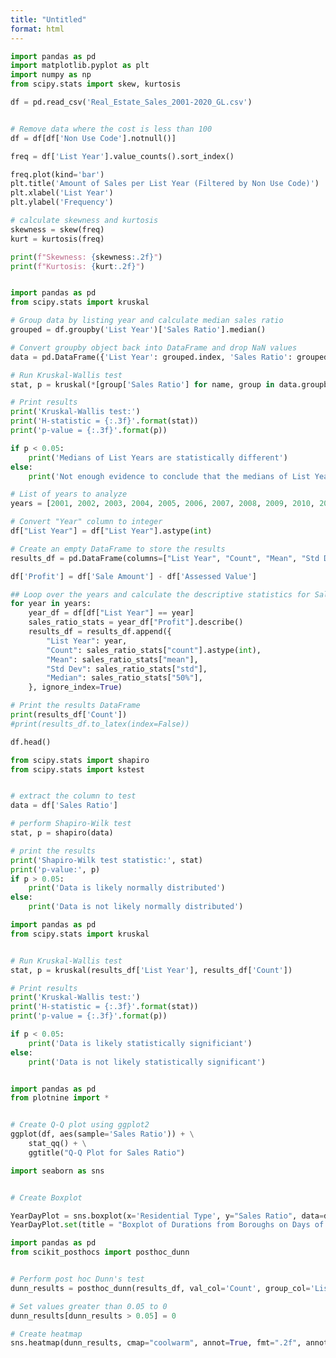 ```yaml
---
title: "Untitled"
format: html
---
```


```python
import pandas as pd
import matplotlib.pyplot as plt
import numpy as np
from scipy.stats import skew, kurtosis

df = pd.read_csv('Real_Estate_Sales_2001-2020_GL.csv')


# Remove data where the cost is less than 100
df = df[df['Non Use Code'].notnull()]

freq = df['List Year'].value_counts().sort_index()

freq.plot(kind='bar')
plt.title('Amount of Sales per List Year (Filtered by Non Use Code)')
plt.xlabel('List Year')
plt.ylabel('Frequency')

# calculate skewness and kurtosis
skewness = skew(freq)
kurt = kurtosis(freq)

print(f"Skewness: {skewness:.2f}")
print(f"Kurtosis: {kurt:.2f}")



```
```python
import pandas as pd
from scipy.stats import kruskal

# Group data by listing year and calculate median sales ratio
grouped = df.groupby('List Year')['Sales Ratio'].median()

# Convert groupby object back into DataFrame and drop NaN values
data = pd.DataFrame({'List Year': grouped.index, 'Sales Ratio': grouped.values}).dropna()

# Run Kruskal-Wallis test
stat, p = kruskal(*[group['Sales Ratio'] for name, group in data.groupby('List Year')])

# Print results
print('Kruskal-Wallis test:')
print('H-statistic = {:.3f}'.format(stat))
print('p-value = {:.3f}'.format(p))

if p < 0.05:
    print('Medians of List Years are statistically different')
else:
    print('Not enough evidence to conclude that the medians of List Years are not statistically different')
```

```python

# List of years to analyze
years = [2001, 2002, 2003, 2004, 2005, 2006, 2007, 2008, 2009, 2010, 2011, 2012, 2013, 2014, 2015, 2016, 2017, 2018, 2019, 2020]

# Convert "Year" column to integer
df["List Year"] = df["List Year"].astype(int)

# Create an empty DataFrame to store the results
results_df = pd.DataFrame(columns=["List Year", "Count", "Mean", "Std Dev", "Median"])

df['Profit'] = df['Sale Amount'] - df['Assessed Value']

## Loop over the years and calculate the descriptive statistics for Sales Ratio
for year in years:
    year_df = df[df["List Year"] == year]
    sales_ratio_stats = year_df["Profit"].describe()
    results_df = results_df.append({
        "List Year": year,
        "Count": sales_ratio_stats["count"].astype(int),
        "Mean": sales_ratio_stats["mean"],
        "Std Dev": sales_ratio_stats["std"],
        "Median": sales_ratio_stats["50%"],
    }, ignore_index=True)

# Print the results DataFrame
print(results_df['Count'])
#print(results_df.to_latex(index=False)) 

```

```python
df.head()
```

```python
from scipy.stats import shapiro
from scipy.stats import kstest


# extract the column to test
data = df['Sales Ratio']

# perform Shapiro-Wilk test
stat, p = shapiro(data)

# print the results
print('Shapiro-Wilk test statistic:', stat)
print('p-value:', p)
if p > 0.05:
    print('Data is likely normally distributed')
else:
    print('Data is not likely normally distributed')


```

```python


import pandas as pd
from scipy.stats import kruskal


# Run Kruskal-Wallis test
stat, p = kruskal(results_df['List Year'], results_df['Count'])

# Print results
print('Kruskal-Wallis test:')
print('H-statistic = {:.3f}'.format(stat))
print('p-value = {:.3f}'.format(p))

if p < 0.05:
    print('Data is likely statistically significiant')
else:
    print('Data is not likely statistically significant')



```
```python
import pandas as pd
from plotnine import *


# Create Q-Q plot using ggplot2
ggplot(df, aes(sample='Sales Ratio')) + \
    stat_qq() + \
    ggtitle("Q-Q Plot for Sales Ratio")
```

```python
import seaborn as sns


# Create Boxplot

YearDayPlot = sns.boxplot(x='Residential Type', y="Sales Ratio", data=df)
YearDayPlot.set(title = "Boxplot of Durations from Boroughs on Days of the Week", ylabel = "Sales Ratio")

```

```python
import pandas as pd
from scikit_posthocs import posthoc_dunn


# Perform post hoc Dunn's test
dunn_results = posthoc_dunn(results_df, val_col='Count', group_col='List Year')

# Set values greater than 0.05 to 0
dunn_results[dunn_results > 0.05] = 0

# Create heatmap
sns.heatmap(dunn_results, cmap="coolwarm", annot=True, fmt=".2f", annot_kws={'fontsize': 5})

```